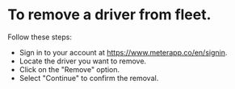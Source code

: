 # To remove a driver from fleet.
Follow these steps:

* Sign in to your account at https://www.meterapp.co/en/signin.
* Locate the driver you want to remove.
* Click on the "Remove" option.
* Select "Continue" to confirm the removal.
